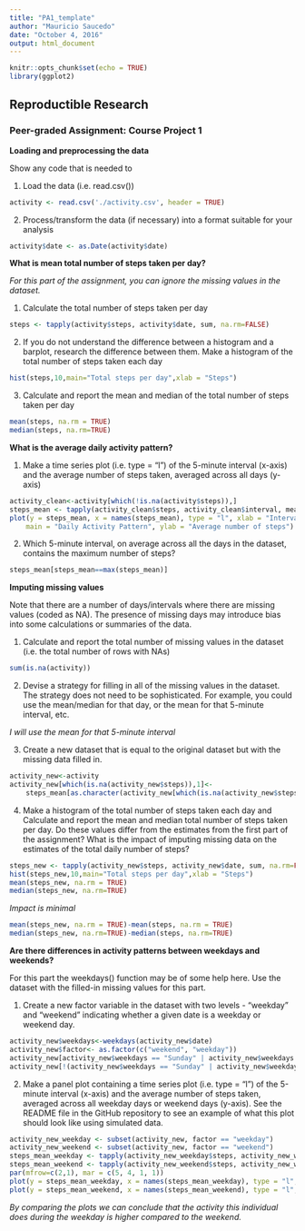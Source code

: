---
title: "PA1_template"
author: "Mauricio Saucedo"
date: "October 4, 2016"
output: html_document
---

```{r setup, include=FALSE}
knitr::opts_chunk$set(echo = TRUE)
library(ggplot2)
```

## Reproductible Research
### Peer-graded Assignment: Course Project 1

**Loading and preprocessing the data**

Show any code that is needed to

1. Load the data (i.e. read.csv())

```{r activity_load}
activity <- read.csv('./activity.csv', header = TRUE)
```

2. Process/transform the data (if necessary) into a format suitable for your analysis

```{r transform}
activity$date <- as.Date(activity$date)

```

**What is mean total number of steps taken per day?**

*For this part of the assignment, you can ignore the missing values in the dataset.*

1. Calculate the total number of steps taken per day

```{r steps}
steps <- tapply(activity$steps, activity$date, sum, na.rm=FALSE)

```

2. If you do not understand the difference between a histogram and a barplot, research the difference between them. Make a histogram of the total number of steps taken each day

```{r histogram}
hist(steps,10,main="Total steps per day",xlab = "Steps")
```

3. Calculate and report the mean and median of the total number of steps taken per day

```{r mean}
mean(steps, na.rm = TRUE)
median(steps, na.rm=TRUE)
```

**What is the average daily activity pattern?**

1. Make a time series plot (i.e. type = "l") of the 5-minute interval (x-axis) and the average number of steps taken, averaged across all days (y-axis)

```{r steps_mean}
activity_clean<-activity[which(!is.na(activity$steps)),]
steps_mean <- tapply(activity_clean$steps, activity_clean$interval, mean)
plot(y = steps_mean, x = names(steps_mean), type = "l", xlab = "Interval", 
    main = "Daily Activity Pattern", ylab = "Average number of steps")

```

2. Which 5-minute interval, on average across all the days in the dataset, contains the maximum number of steps?

```{r steps_mean max}
steps_mean[steps_mean==max(steps_mean)]

```

**Imputing missing values**

Note that there are a number of days/intervals where there are missing values (coded as NA). The presence of missing days may introduce bias into some calculations or summaries of the data.

1. Calculate and report the total number of missing values in the dataset (i.e. the total number of rows with NAs)

```{r na count}
sum(is.na(activity))

```

2. Devise a strategy for filling in all of the missing values in the dataset. The strategy does not need to be sophisticated. For example, you could use the mean/median for that day, or the mean for that 5-minute interval, etc.

*I will use the mean for that 5-minute interval*

3. Create a new dataset that is equal to the original dataset but with the missing data filled in.

```{r new dataset without NAs}
activity_new<-activity
activity_new[which(is.na(activity_new$steps)),1]<-
    steps_mean[as.character(activity_new[which(is.na(activity_new$steps)),3])]

```

4. Make a histogram of the total number of steps taken each day and Calculate and report the mean and median total number of steps taken per day. Do these values differ from the estimates from the first part of the assignment? What is the impact of imputing missing data on the estimates of the total daily number of steps?

```{r steps_new}
steps_new <- tapply(activity_new$steps, activity_new$date, sum, na.rm=FALSE)
hist(steps_new,10,main="Total steps per day",xlab = "Steps")
mean(steps_new, na.rm = TRUE)
median(steps_new, na.rm=TRUE)

```
*Impact is minimal*

```{r comparison}
mean(steps_new, na.rm = TRUE)-mean(steps, na.rm = TRUE)
median(steps_new, na.rm=TRUE)-median(steps, na.rm=TRUE)

```

**Are there differences in activity patterns between weekdays and weekends?**

For this part the weekdays() function may be of some help here. Use the dataset with the filled-in missing values for this part.

1. Create a new factor variable in the dataset with two levels - "weekday" and "weekend" indicating whether a given date is a weekday or weekend day.

```{r factor}
activity_new$weekdays<-weekdays(activity_new$date)
activity_new$factor<- as.factor(c("weekend", "weekday"))
activity_new[activity_new$weekdays == "Sunday" | activity_new$weekdays == "Saturday" ,5]<- factor("weekend")
activity_new[!(activity_new$weekdays == "Sunday" | activity_new$weekdays == "Saturday"),5 ]<- factor("weekday")

```

2. Make a panel plot containing a time series plot (i.e. type = "l") of the 5-minute interval (x-axis) and the average number of steps taken, averaged across all weekday days or weekend days (y-axis). See the README file in the GitHub repository to see an example of what this plot should look like using simulated data.

```{r weekday vs weekend}
activity_new_weekday <- subset(activity_new, factor == "weekday")
activity_new_weekend <- subset(activity_new, factor == "weekend")
steps_mean_weekday <- tapply(activity_new_weekday$steps, activity_new_weekday$interval, mean)
steps_mean_weekend <- tapply(activity_new_weekend$steps, activity_new_weekend$interval, mean)
par(mfrow=c(2,1), mar = c(5, 4, 1, 1))
plot(y = steps_mean_weekday, x = names(steps_mean_weekday), type = "l", xlab = "Interval", main = "Weekday Activity Pattern", ylab = "Average number of steps", ylim=c(0,220))
plot(y = steps_mean_weekend, x = names(steps_mean_weekend), type = "l", xlab = "Interval", main = "Weekend Activity Pattern", ylab = "Average number of steps", ylim = c(0,220))

```

*By comparing the plots we can conclude that the activity this individual does during the weekday is higher compared to the weekend.* 